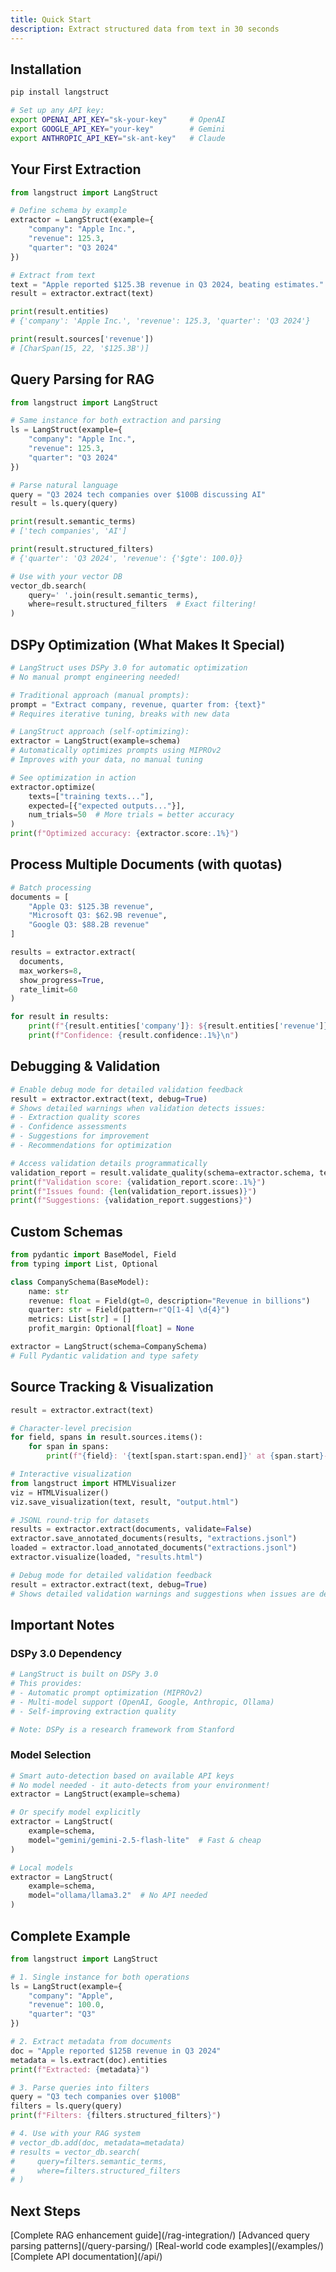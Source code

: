```yaml
---
title: Quick Start
description: Extract structured data from text in 30 seconds
---
```



## Installation

```bash
pip install langstruct

# Set up any API key:
export OPENAI_API_KEY="sk-your-key"     # OpenAI
export GOOGLE_API_KEY="your-key"        # Gemini
export ANTHROPIC_API_KEY="sk-ant-key"   # Claude
```

## Your First Extraction

```python
from langstruct import LangStruct

# Define schema by example
extractor = LangStruct(example={
    "company": "Apple Inc.",
    "revenue": 125.3,
    "quarter": "Q3 2024"
})

# Extract from text
text = "Apple reported $125.3B revenue in Q3 2024, beating estimates."
result = extractor.extract(text)

print(result.entities)
# {'company': 'Apple Inc.', 'revenue': 125.3, 'quarter': 'Q3 2024'}

print(result.sources['revenue'])
# [CharSpan(15, 22, '$125.3B')]
```

## Query Parsing for RAG

```python
from langstruct import LangStruct

# Same instance for both extraction and parsing
ls = LangStruct(example={
    "company": "Apple Inc.",
    "revenue": 125.3,
    "quarter": "Q3 2024"
})

# Parse natural language
query = "Q3 2024 tech companies over $100B discussing AI"
result = ls.query(query)

print(result.semantic_terms)
# ['tech companies', 'AI']

print(result.structured_filters)
# {'quarter': 'Q3 2024', 'revenue': {'$gte': 100.0}}

# Use with your vector DB
vector_db.search(
    query=' '.join(result.semantic_terms),
    where=result.structured_filters  # Exact filtering!
)
```

## DSPy Optimization (What Makes It Special)

```python
# LangStruct uses DSPy 3.0 for automatic optimization
# No manual prompt engineering needed!

# Traditional approach (manual prompts):
prompt = "Extract company, revenue, quarter from: {text}"
# Requires iterative tuning, breaks with new data

# LangStruct approach (self-optimizing):
extractor = LangStruct(example=schema)
# Automatically optimizes prompts using MIPROv2
# Improves with your data, no manual tuning

# See optimization in action
extractor.optimize(
    texts=["training texts..."],
    expected=[{"expected outputs..."}],
    num_trials=50  # More trials = better accuracy
)
print(f"Optimized accuracy: {extractor.score:.1%}")
```

## Process Multiple Documents (with quotas)

```python
# Batch processing
documents = [
    "Apple Q3: $125.3B revenue",
    "Microsoft Q3: $62.9B revenue",
    "Google Q3: $88.2B revenue"
]

results = extractor.extract(
  documents,
  max_workers=8,
  show_progress=True,
  rate_limit=60
)

for result in results:
    print(f"{result.entities['company']}: ${result.entities['revenue']}B")
    print(f"Confidence: {result.confidence:.1%}\n")
```

## Debugging & Validation

```python
# Enable debug mode for detailed validation feedback
result = extractor.extract(text, debug=True)
# Shows detailed warnings when validation detects issues:
# - Extraction quality scores
# - Confidence assessments
# - Suggestions for improvement
# - Recommendations for optimization

# Access validation details programmatically
validation_report = result.validate_quality(schema=extractor.schema, text=text)
print(f"Validation score: {validation_report.score:.1%}")
print(f"Issues found: {len(validation_report.issues)}")
print(f"Suggestions: {validation_report.suggestions}")
```

## Custom Schemas

```python
from pydantic import BaseModel, Field
from typing import List, Optional

class CompanySchema(BaseModel):
    name: str
    revenue: float = Field(gt=0, description="Revenue in billions")
    quarter: str = Field(pattern=r"Q[1-4] \d{4}")
    metrics: List[str] = []
    profit_margin: Optional[float] = None

extractor = LangStruct(schema=CompanySchema)
# Full Pydantic validation and type safety
```

## Source Tracking & Visualization

```python
result = extractor.extract(text)

# Character-level precision
for field, spans in result.sources.items():
    for span in spans:
        print(f"{field}: '{text[span.start:span.end]}' at {span.start}-{span.end}")

# Interactive visualization
from langstruct import HTMLVisualizer
viz = HTMLVisualizer()
viz.save_visualization(text, result, "output.html")

# JSONL round‑trip for datasets
results = extractor.extract(documents, validate=False)
extractor.save_annotated_documents(results, "extractions.jsonl")
loaded = extractor.load_annotated_documents("extractions.jsonl")
extractor.visualize(loaded, "results.html")

# Debug mode for detailed validation feedback
result = extractor.extract(text, debug=True)
# Shows detailed validation warnings and suggestions when issues are detected
```

## Important Notes

### DSPy 3.0 Dependency

```python
# LangStruct is built on DSPy 3.0
# This provides:
# - Automatic prompt optimization (MIPROv2)
# - Multi-model support (OpenAI, Google, Anthropic, Ollama)
# - Self-improving extraction quality

# Note: DSPy is a research framework from Stanford
```

### Model Selection

```python
# Smart auto-detection based on available API keys
# No model needed - it auto-detects from your environment!
extractor = LangStruct(example=schema)

# Or specify model explicitly
extractor = LangStruct(
    example=schema,
    model="gemini/gemini-2.5-flash-lite"  # Fast & cheap
)

# Local models
extractor = LangStruct(
    example=schema,
    model="ollama/llama3.2"  # No API needed
)
```

## Complete Example

```python
from langstruct import LangStruct

# 1. Single instance for both operations
ls = LangStruct(example={
    "company": "Apple",
    "revenue": 100.0,
    "quarter": "Q3"
})

# 2. Extract metadata from documents
doc = "Apple reported $125B revenue in Q3 2024"
metadata = ls.extract(doc).entities
print(f"Extracted: {metadata}")

# 3. Parse queries into filters
query = "Q3 tech companies over $100B"
filters = ls.query(query)
print(f"Filters: {filters.structured_filters}")

# 4. Use with your RAG system
# vector_db.add(doc, metadata=metadata)
# results = vector_db.search(
#     query=filters.semantic_terms,
#     where=filters.structured_filters
# )
```

## Next Steps

<CardGrid>
	<Card title="RAG Integration" icon="rocket">
		[Complete RAG enhancement guide](/rag-integration/)
	</Card>
	<Card title="Query Parsing" icon="magnifier">
		[Advanced query parsing patterns](/query-parsing/)
	</Card>
	<Card title="Examples" icon="open-book">
		[Real-world code examples](/examples/)
	</Card>
	<Card title="API Reference" icon="document">
		[Complete API documentation](/api/)
	</Card>
</CardGrid>
